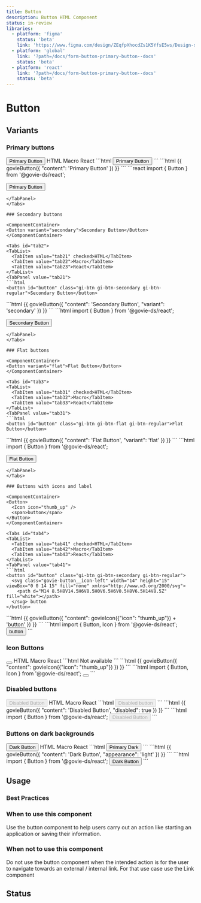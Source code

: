 ```yaml
---
title: Button
description: Button HTML Component
status: in-review
libraries:
  - platform: 'figma'
    status: 'beta'
    link: 'https://www.figma.com/design/ZEqfpXhocdZs1K5YfsE5ws/Design-system?node-id=1222-1936'
  - platform: 'global'
    link: '?path=/docs/form-button-primary-button--docs'
    status: 'beta'
  - platform: 'react'
    link: '?path=/docs/form-button-primary-button--docs'
    status: 'beta'
---
```


# Button

## Variants

### Primary buttons

<ComponentContainer>
  <Button>Primary Button</Button>
</ComponentContainer>

<Tabs id="tab1">
  <TabList>
    <TabItem value="tab11" checked>HTML</TabItem>
    <TabItem value="tab12">Macro</TabItem>
    <TabItem value="tab13">React</TabItem>
  </TabList>
  <TabPanel value="tab11">
  ```html
  <button id="button" class="gi-btn gi-btn-primary gi-btn-regular">Primary Button</button>
  ```
  </TabPanel>
  <TabPanel value="tab12">
  ```html
  {{ govieButton({
    "content": 'Primary Button'
  }) }}
  ```
  </TabPanel>
  <TabPanel value="tab13">
  ```react
  import { Button } from '@govie-ds/react';

  <Button>Primary Button</Button>
  ```
  </TabPanel>
</Tabs>

### Secondary buttons

<ComponentContainer>
<Button variant="secondary">Secondary Button</Button>
</ComponentContainer>

<Tabs id="tab2">
  <TabList>
    <TabItem value="tab21" checked>HTML</TabItem>
    <TabItem value="tab22">Macro</TabItem>
    <TabItem value="tab23">React</TabItem>
  </TabList>
  <TabPanel value="tab21">
  ```html
  <button id="button" class="gi-btn gi-btn-secondary gi-btn-regular">Secondary Button</button>
  ```
  </TabPanel>
  <TabPanel value="tab22">
  ```html
  {{ govieButton({
    "content": 'Secondary Button',
    "variant": 'secondary'
  }) }}
  ```
  </TabPanel>
  <TabPanel value="tab23">
  ```html
  import { Button } from '@govie-ds/react';
  
  <Button variant="secondary">Secondary Button</Button>
  ```
  </TabPanel>
</Tabs>

### Flat buttons

<ComponentContainer>
  <Button variant="flat">Flat Button</Button>
</ComponentContainer>

<Tabs id="tab3">
  <TabList>
    <TabItem value="tab31" checked>HTML</TabItem>
    <TabItem value="tab32">Macro</TabItem>
    <TabItem value="tab33">React</TabItem>
  </TabList>
  <TabPanel value="tab31">
  ```html
  <button id="button" class="gi-btn gi-btn-flat gi-btn-regular">Flat Button</button>
  ```
  </TabPanel>
  <TabPanel value="tab32">
  ```html
  {{ govieButton({
    "content": 'Flat Button',
    "variant": 'flat'
  }) }}
  ```
  </TabPanel>
  <TabPanel value="tab33">
  ```html
  import { Button } from '@govie-ds/react';
  
  <Button variant="flat">Flat Button</Button>
  ```
  </TabPanel>
</Tabs>

### Buttons with icons and label

<ComponentContainer>
  <Button>
    <Icon icon="thumb_up" />
    <span>button</span>
  </Button>
</ComponentContainer>

<Tabs id="tab4">
  <TabList>
    <TabItem value="tab41" checked>HTML</TabItem>
    <TabItem value="tab42">Macro</TabItem>
    <TabItem value="tab43">React</TabItem>
  </TabList>
  <TabPanel value="tab41">
  ```html
  <button id="button" class="gi-btn gi-btn-secondary gi-btn-regular">
    <svg class="govie-button__icon-left" width="14" height="15" viewBox="0 0 14 15" fill="none" xmlns="http://www.w3.org/2000/svg">
      <path d="M14 8.5H8V14.5H6V8.5H0V6.5H6V0.5H8V6.5H14V8.5Z" fill="white"></path>
    </svg> button
  </button>
  ```
  </TabPanel>
  <TabPanel value="tab42">
  ```html
  {{ govieButton({
    "content": govieIcon({"icon": "thumb_up"}) + 'button'
  }) }}
  ```
  </TabPanel>
  <TabPanel value="tab43">
  ```html
  import { Button, Icon } from '@govie-ds/react';
  
  <Button>
    <Icon icon="thumb_up" />
    button
  </Button>
  ```
  </TabPanel>
</Tabs>

### Icon Buttons

<ComponentContainer>
  <Button>
    <Icon icon="thumb_up" />
  </Button>
</ComponentContainer>

<Tabs id="tab5">
  <TabList>
    <TabItem value="tab51" checked>HTML</TabItem>
    <TabItem value="tab52">Macro</TabItem>
    <TabItem value="tab53">React</TabItem>
  </TabList>
  <TabPanel value="tab51">
  ```html
  Not available
  ```
  </TabPanel>
  <TabPanel value="tab52">
  ```html
  {{ govieButton({
    "content": govieIcon({"icon": "thumb_up"})
  }) }}
  ```
  </TabPanel>
  <TabPanel value="tab53">
  ```html
  import { Button, Icon } from '@govie-ds/react';
  
  <Button>
    <Icon icon="thumb_up" />
  </Button>
  ```
  </TabPanel>
</Tabs>

### Disabled buttons

<ComponentContainer>
  <Button disabled={true}>
    <span>Disabled Button</span>
  </Button>
</ComponentContainer>

<Tabs id="tab6">
  <TabList>
    <TabItem value="tab61" checked>HTML</TabItem>
    <TabItem value="tab62">Macro</TabItem>
    <TabItem value="tab63">React</TabItem>
  </TabList>
  <TabPanel value="tab61">
  ```html
  <button id="button" data-module="govie-button" disabled="true" aria-disabled="true" class="gi-btn gi-btn-regular gi-btn-primary-disabled">Disabled button</button>
  ```
  </TabPanel>
  <TabPanel value="tab62">
  ```html
  {{ govieButton({
    "content": 'Disabled Button',
    "disabled": true
  }) }}
  ```
  </TabPanel>
  <TabPanel value="tab63">
  ```html
  import { Button } from '@govie-ds/react';
  
  <Button disabled={true}>
    Disabled Button
  </Button>
  ```
  </TabPanel>
</Tabs>

### Buttons on dark backgrounds

<ComponentContainer className="gi-bg-black gi-p-4">
  <Button appearance="light">
    <span>Dark Button</span>
  </Button>
</ComponentContainer>

<Tabs id="tab7">
  <TabList>
    <TabItem value="tab71" checked>HTML</TabItem>
    <TabItem value="tab72">Macro</TabItem>
    <TabItem value="tab73">React</TabItem>
  </TabList>
  <TabPanel value="tab71">
  ```html
  <button class="gi-btn gi-btn-primary-dark gi-btn-regular">Primary Dark</button>
  ```
  </TabPanel>
  <TabPanel value="tab72">
  ```html
  {{ govieButton({
    "content": 'Dark Button',
    "appearance": 'light'
  }) }}
  ```
  </TabPanel>
  <TabPanel value="tab73">
  ```html
  import { Button } from '@govie-ds/react';
  
  <Button appearance="light">
    Dark Button
  </Button>
  ```
  </TabPanel>
</Tabs>

## Usage

### Best Practices

### When to use this component

Use the button component to help users carry out an action like starting an application or saving their information.

### When not to use this component

Do not use the button component when the intended action is for the user to navigate towards an external / internal link. For that use case use the Link component

## Status

<ComponentStatusBlock componentId="button" />
